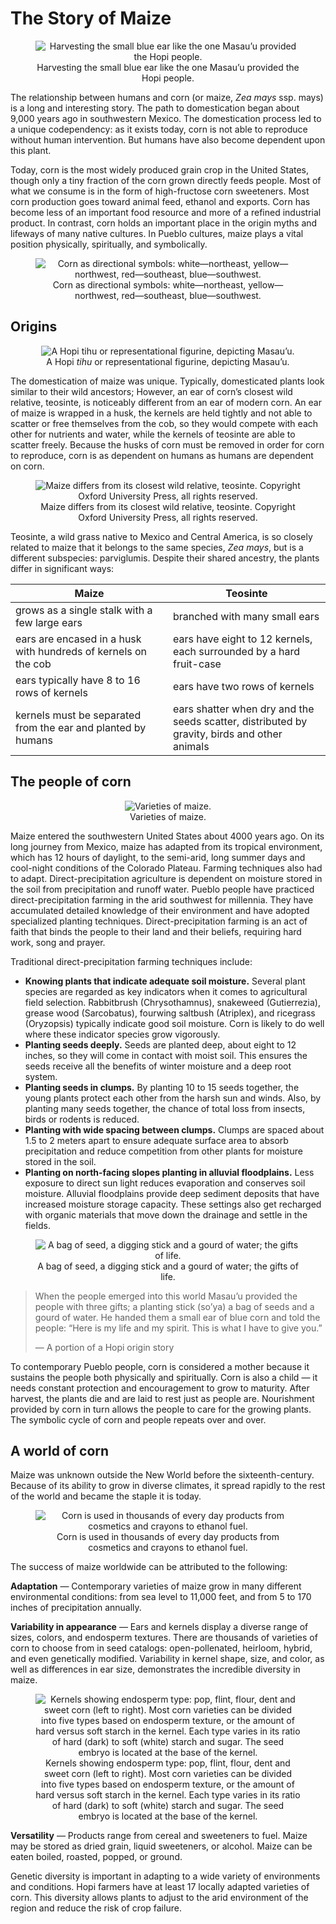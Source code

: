 # The Story of Maize
<div style="text-align: center;">
![Harvesting the small blue ear like the one Masau'u provided the Hopi people.](./images/chapter_2_header.jpg)
</div>

The relationship between humans and corn (or maize, *Zea mays* ssp. mays) is a long and interesting story. The path to domestication began about 9,000 years ago in southwestern Mexico. The domestication process led to a unique codependency: as it exists today, corn is not able to reproduce without human intervention. But humans have also become dependent upon this plant.  

Today, corn is the most widely produced grain crop in the United States, though only a tiny fraction of the corn grown directly feeds people. Most of what we consume is in the form of high-fructose corn sweeteners. Most corn production goes toward animal feed, ethanol and exports. Corn has become less of an important food resource and more of a refined industrial product. In contrast, corn holds an important place in the origin myths and lifeways of many native cultures. In Pueblo cultures, maize plays a vital position physically, spiritually, and symbolically.

<div style="text-align: center;">
![Corn as directional symbols: white—northeast, yellow—northwest, red—southeast, blue—southwest.](./images/directional_corn.jpg)
</div>

## Origins
<div style="text-align: center;">
![A Hopi *tihu* or representational figurine, depicting Masau'u.](./images/section_2.1_origin.jpg)
</div>

The domestication of maize was unique. Typically, domesticated plants look similar to their wild ancestors; However, an ear of corn's closest wild relative, teosinte, is noticeably different from an ear of modern corn. An ear of maize is wrapped in a husk, the kernels are held tightly and not able to scatter or free themselves from the cob, so they would compete with each other for nutrients and water, while the kernels of teosinte are able to scatter freely. Because the husks of corn must be removed in order for corn to reproduce, corn is as dependent on humans as humans are dependent on corn.

<div style="text-align: center;">
![Maize differs from its closest wild relative, teosinte. Copyright Oxford University Press, all rights reserved.](./images/teosinte.jpg)
</div>

Teosinte, a wild grass native to Mexico and Central America, is so closely related to maize that it belongs to the same species, *Zea mays*, but is a different subspecies: parviglumis. Despite their shared ancestry, the plants differ in significant ways:

| **Maize** | **Teosinte** |
| --- | --- |
| grows as a single stalk with a few large ears | branched with many small ears |
| ears are encased in a husk with hundreds of kernels on the cob | ears have eight to 12 kernels, each surrounded by a hard fruit-case |
| ears typically have 8 to 16 rows of kernels | ears have two rows of kernels |
| kernels must be separated from the ear and planted by humans | ears shatter when dry and the seeds scatter, distributed by gravity, birds and other animals |

## The people of corn

<div style="text-align: center;">
![Varieties of maize.](./images/varieties.jpg)
</div>

Maize entered the southwestern United States about 4000 years ago. On its long journey from Mexico, maize has adapted from its tropical environment, which has 12 hours of daylight, to the semi-arid, long summer days and cool-night conditions of the Colorado Plateau. Farming techniques also had to adapt. Direct-precipitation agriculture is dependent on moisture stored in the soil from precipitation and runoff water. Pueblo people have practiced direct-precipitation farming in the arid southwest for millennia. They have accumulated detailed knowledge of their environment and have adopted specialized planting techniques. Direct-precipitation farming is an act of faith that binds the people to their land and their beliefs, requiring hard work, song and prayer.

Traditional direct-precipitation farming techniques include:

- **Knowing plants that indicate adequate soil moisture.** Several plant species are regarded as key indicators when it comes to agricultural field selection. Rabbitbrush (Chrysothamnus), snakeweed (Gutierrezia), grease wood (Sarcobatus), fourwing saltbush (Atriplex), and ricegrass (Oryzopsis) typically indicate good soil moisture. Corn is likely to do well where these indicator species grow vigorously.
- **Planting seeds deeply.** Seeds are planted deep, about eight to 12 inches, so they will come in contact with moist soil. This ensures the seeds receive all the benefits of winter moisture and a deep root system. 
- **Planting seeds in clumps.** By planting 10 to 15 seeds together, the young plants protect each other from the harsh sun and winds. Also, by planting many seeds together, the chance of total loss from insects, birds or rodents is reduced.
- **Planting with wide spacing between clumps.** Clumps are spaced about 1.5 to 2 meters apart to ensure adequate surface area to absorb precipitation and reduce competition from other plants for moisture stored in the soil.
- **Planting on north-facing slopes planting in alluvial floodplains.** Less exposure to direct sun light reduces evaporation and conserves soil moisture. Alluvial floodplains provide deep sediment deposits that have increased moisture storage capacity. These settings also get recharged with organic materials that move down the drainage and settle in the fields.

<div style="text-align: center;">
![A bag of seed, a digging stick and a gourd of water; the gifts of life.](./images/gifts_of_life.jpg)
</div>

> When the people emerged into this world Masau'u provided the people with three gifts; a planting stick (so'ya) a bag of seeds and a gourd of water. He handed them a small ear of blue corn and told the people: "Here is my life and my spirit. This is what I have to give you."
>
> --- A portion of a Hopi origin story

To contemporary Pueblo people, corn is considered a mother because it sustains the people both physically and spiritually. Corn is also a child --- it needs constant protection and encouragement to grow to maturity. After harvest, the plants die and are laid to rest just as people are. Nourishment provided by corn in turn allows the people to care for the growing plants. The symbolic cycle of corn and people repeats over and over.

## A world of corn

Maize was unknown outside the New World before the sixteenth-century. Because of its ability to grow in diverse climates, it spread rapidly to the rest of the world and became the staple it is today.

<div style="text-align: center;">
![Corn is used in thousands of every day products from cosmetics and crayons to ethanol fuel.](./images/corn_uses.jpg)
</div>

The success of maize worldwide can be attributed to the following:

**Adaptation** — Contemporary varieties of maize grow in many different environmental conditions: from sea level to 11,000 feet, and from 5 to 170 inches of precipitation annually.

**Variability in appearance** — Ears and kernels display a diverse range of sizes, colors, and endosperm textures. There are thousands of varieties of corn to choose from in seed catalogs: open-pollenated, heirloom, hybrid, and even genetically modified. Variability in kernel shape, size, and color, as well as differences in ear size, demonstrates the incredible diversity in maize.

<div style="text-align: center;">
![Kernels showing endosperm type: pop, flint, flour, dent and sweet corn (left to right). Most corn varieties can be divided into five types based on endosperm texture, or the amount of hard versus soft starch in the kernel. Each type varies in its ratio of hard (dark) to soft (white) starch and sugar. The seed embryo is located at the base of the kernel.](./images/endosperm_types.jpg)
</div>

**Versatility** — Products range from cereal and sweeteners to fuel. Maize may be stored as dried grain, liquid sweeteners, or alcohol. Maize can be eaten boiled, roasted, popped, or ground.

Genetic diversity is important in adapting to a wide variety of environments and conditions. Hopi farmers have at least 17 locally adapted varieties of corn. This diversity allows plants to adjust to the arid environment of the region and reduce the risk of crop failure.
